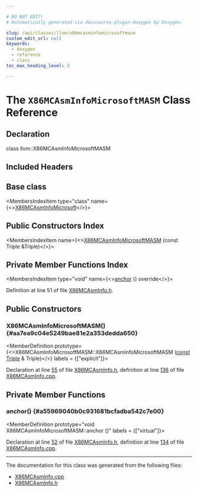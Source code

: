 ```yaml
---

# DO NOT EDIT!
# Automatically generated via docusaurus-plugin-doxygen by Doxygen.

slug: /api/classes/llvm/x86mcasminfomicrosoftmasm
custom_edit_url: null
keywords:
  - doxygen
  - reference
  - class
toc_max_heading_level: 3

---
```





# The `X86MCAsmInfoMicrosoftMASM` Class Reference

<DoxygenPage pluginConfig={pluginConfig}>



## Declaration

<CodeBlock>class llvm::X86MCAsmInfoMicrosoftMASM</CodeBlock>

## Included Headers

<IncludesList>
<IncludesListItem
  filePath="Target/X86/MCTargetDesc/X86MCAsmInfo.h"
  permalink="/docs/api/files/lib/lib/target/lib/target/x86/lib/target/x86/mctargetdesc/x86mcasminfo-h"
  isLocal="true" />
</IncludesList>

## Base class

<MembersIndex>

<MembersIndexItem
  type="class"
  name={<><a href="/docs/api/classes/llvm/x86mcasminfomicrosoft">X86MCAsmInfoMicrosoft</a></>}>
</MembersIndexItem>

</MembersIndex>

## Public Constructors Index

<MembersIndex>

<MembersIndexItem
  name={<><a href="#aa7ea9c04e5249bae81e2a353dedda650">X86MCAsmInfoMicrosoftMASM</a> (const Triple &amp;Triple)</>}>
</MembersIndexItem>

</MembersIndex>

## Private Member Functions Index

<MembersIndex>

<MembersIndexItem
  type="void"
  name={<><a href="#a55969040b0c931681bcfadba542c7e00">anchor</a> () override</>}>
</MembersIndexItem>

</MembersIndex>


Definition at line 51 of file <a href="/docs/api/files/lib/lib/target/lib/target/x86/lib/target/x86/mctargetdesc/x86mcasminfo-h">X86MCAsmInfo.h</a>.

<SectionDefinition>

## Public Constructors

### X86MCAsmInfoMicrosoftMASM() {#aa7ea9c04e5249bae81e2a353dedda650}

<MemberDefinition
  prototype={<>X86MCAsmInfoMicrosoftMASM::X86MCAsmInfoMicrosoftMASM (<a href="/docs/api/files/lib/lib/target/lib/target/aarch64/aarch64promoteconstant-cpp/#a90f8350fecae261c25be85d38b451bff">const</a> <a href="/docs/api/classes/llvm/triple">Triple</a> &amp; Triple)</>}
  labels = {["explicit"]}>

Declaration at line <a href="/docs/api/files/lib/lib/target/lib/target/x86/lib/target/x86/mctargetdesc/x86mcasminfo-h/#l00055">55</a> of file <a href="/docs/api/files/lib/lib/target/lib/target/x86/lib/target/x86/mctargetdesc/x86mcasminfo-h">X86MCAsmInfo.h</a>, definition at line <a href="/docs/api/files/lib/lib/target/lib/target/x86/lib/target/x86/mctargetdesc/x86mcasminfo-cpp/#l00136">136</a> of file <a href="/docs/api/files/lib/lib/target/lib/target/x86/lib/target/x86/mctargetdesc/x86mcasminfo-cpp">X86MCAsmInfo.cpp</a>.
</MemberDefinition>

</SectionDefinition>

<SectionDefinition>

## Private Member Functions

### anchor() {#a55969040b0c931681bcfadba542c7e00}

<MemberDefinition
  prototype="void X86MCAsmInfoMicrosoftMASM::anchor ()"
  labels = {["virtual"]}>

Declaration at line <a href="/docs/api/files/lib/lib/target/lib/target/x86/lib/target/x86/mctargetdesc/x86mcasminfo-h/#l00052">52</a> of file <a href="/docs/api/files/lib/lib/target/lib/target/x86/lib/target/x86/mctargetdesc/x86mcasminfo-h">X86MCAsmInfo.h</a>, definition at line <a href="/docs/api/files/lib/lib/target/lib/target/x86/lib/target/x86/mctargetdesc/x86mcasminfo-cpp/#l00134">134</a> of file <a href="/docs/api/files/lib/lib/target/lib/target/x86/lib/target/x86/mctargetdesc/x86mcasminfo-cpp">X86MCAsmInfo.cpp</a>.
</MemberDefinition>

</SectionDefinition>

<hr/>

The documentation for this class was generated from the following files:

<ul>
<li><a href="/docs/api/files/lib/lib/target/lib/target/x86/lib/target/x86/mctargetdesc/x86mcasminfo-cpp">X86MCAsmInfo.cpp</a></li>
<li><a href="/docs/api/files/lib/lib/target/lib/target/x86/lib/target/x86/mctargetdesc/x86mcasminfo-h">X86MCAsmInfo.h</a></li>
</ul>

</DoxygenPage>
